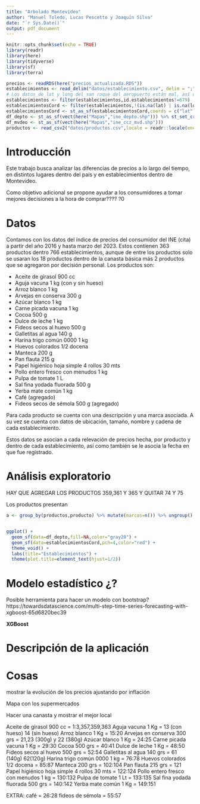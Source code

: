 ```yaml
---
title: "Arbolado Montevideo"
author: "Manuel Toledo, Lucas Pescetto y Joaquín Silva"
date: "`r Sys.Date()`"
output: pdf_document
---
```


```r
knitr::opts_chunk$set(echo = TRUE)
library(readr)
library(here)
library(tidyverse)
library(sf)
library(terra)
```

```r
precios <- readRDS(here("precios_actualizada.RDS"))
establecimientos <- read_delim("datos/establecimiento.csv", delim = ";",locale = readr::locale(encoding = "latin1"))
# Los datos de lat y long del san roque del aeropuerto están mal, así que hay que cambiarlos
establecimientos <- filter(establecimientos,id.establecimientos!=679) |> mutate(lat=as.numeric(sub(',','.',lat,fixed=T)),long=as.numeric(sub(',','.',long,fixed=T)))
establecimientosCord <- filter(establecimientos,!(is.na(lat) | is.na(long))) %>% filter((long<(-30) & long>(-35)))
establecimientosCord <- st_as_sf(establecimientosCord,coords = c("lat", "long")) %>% st_set_crs(4326)
df_depto <- st_as_sf(vect(here("Mapas","ine_depto.shp"))) %>% st_set_crs(5382) %>%  st_transform(4326)
df_mvdeo <- st_as_sf(vect(here("Mapas","ine_ccz_mvd.shp")))
productos <- read_csv2("datos/productos.csv",locale = readr::locale(encoding = "latin1")) %>% filter(id.producto %in% c(1,2,3,13,14,15,16,17,18,19,20,21,23,22,24,25,29,30,40,41,48,49,50,52,53,54,61,62,76,77,78,85,86,87,102,103,104,121,122,123,124,130,131,132,133,134,135,140,141,142,149,150,151,26,27,28,55,56,57,359,361,365))
```

# Introducción

Este trabajo busca analizar las diferencias de precios a lo largo del tiempo, en distintos lugares dentro del país y en establecimientos dentro de Montevideo.

Como objetivo adicional se propone ayudar a los consumidores a tomar mejores decisiones a la hora de comprar???? ?0

# Datos

Contamos con los datos del índice de precios del consumidor del INE (cita) a partir del año 2016 y hasta marzo del 2023. Estos contienen 363 productos dentro 766 establecimientos, aunque de entre los productos solo se usaran los 18 productos dentro de la canasta básica más 2 productos que se agregaron por decisión personal. Los productos son:

- Aceite de girasol 900 cc
- Aguja vacuna 1 kg (con y sin hueso)
- Arroz blanco 1 kg
- Arvejas en conserva 300 g
- Azúcar blanco 1 kg
- Carne picada vacuna 1 kg
- Cocoa 500 g
- Dulce de leche 1 kg
- Fideos secos al huevo 500 g
- Galletitas al agua 140 g
- Harina trigo común 0000  1 kg
- Huevos colorados 1/2 docena
- Manteca 200 g
- Pan flauta 215 g
- Papel higiénico hoja simple 4 rollos 30 mts
- Pollo entero fresco con menudos 1 kg
- Pulpa de tomate 1 L
- Sal fina yodada fluorada 500 g
- Yerba mate común 1 kg
- Café (agregado)
- Fideos secos de sémola 500 g (agregado)

Para cada producto se cuenta con una descripción y una marca asociada. A su vez se cuenta con datos de ubicación, tamaño, nombre y cadena de cada establecimiento.

Estos datos se asocian a cada relevación de precios hecha, por producto y dentro de cada establecimiento, así como también se le asocia la fecha en que fue registrado.

# Análisis exploratorio

HAY QUE AGREGAR LOS PRODUCTOS 359,361 Y 365 Y QUITAR 74 Y 75

Los productos presentan

```r
a <- group_by(productos,producto) %>% mutate(marcas=n()) %>% ungroup()
```

```r

```


```r
ggplot() + 
  geom_sf(data=df_depto,fill=NA,color="gray20") +
  geom_sf(data=establecimientosCord,pch=4,color="red") +
  theme_void() +
  labs(title="Establecimientos") +
  theme(plot.title=element_text(hjust=1/2))
```


# Modelo estadístico ¿?

Posible herramienta para hacer un modelo con bootstrap? https://towardsdatascience.com/multi-step-time-series-forecasting-with-xgboost-65d6820bec39

**XGBoost**

# Descripción de la aplicación



# Cosas


mostrar la evolución de los precios ajustando por inflación

Mapa con los supermercados

Hacer una canasta y mostrar el mejor local





Aceite de girasol 900 cc = 1:3,357,359,363
Aguja vacuna 1 Kg	= 13 (con hueso) 14 (sin hueso)
Arroz blanco 1 Kg	= 15:20
Arvejas en conserva 300 grs = 21,23 (300g) y 22 (380g)
Azúcar blanco 1 Kg	= 24:25
Carne picada vacuna 1 Kg	= 29:30
Cocoa 500 grs	= 40:41
Dulce de leche 1 Kg	= 48:50
Fideos secos al huevo 500 grs	= 52:54
Galletitas al agua 140 grs	= 61 (140g) 62(120g)
Harina trigo común 0000  1 kg	= 76:78
Huevos colorados 1/2 docena	= 85:87
Manteca 200 grs	= 102:104
Pan flauta 215 grs	= 121
Papel higiénico hoja simple 4 rollos 30 mts	= 122:124
Pollo entero fresco con menudos 1 kg	= 130:132
Pulpa de tomate 1 Lt	= 133:135
Sal fina yodada fluorada 500 grs	= 140:142
Yerba mate común 1 Kg	= 149:151

EXTRA:
café = 26:28
fideos de sémola = 55:57

